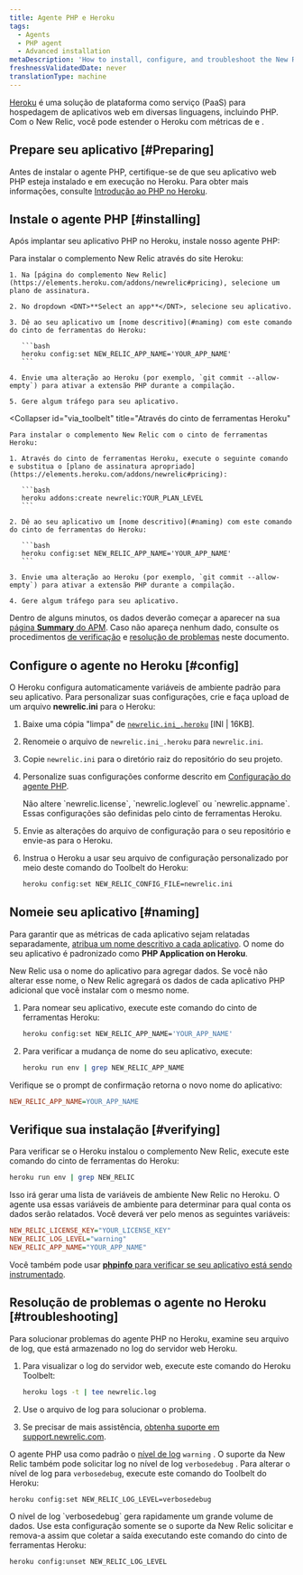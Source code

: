 ```yaml
---
title: Agente PHP e Heroku
tags:
  - Agents
  - PHP agent
  - Advanced installation
metaDescription: 'How to install, configure, and troubleshoot the New Relic PHP agent on Heroku.'
freshnessValidatedDate: never
translationType: machine
---
```


[Heroku](//www.heroku.com/) é uma solução de plataforma como serviço (PaaS) para hospedagem de aplicativos web em diversas linguagens, incluindo PHP. Com o New Relic, você pode estender o Heroku com métricas de [<InlinePopover type="apm"/>](/docs/apm/new-relic-apm/getting-started/welcome-new-relic-apm)e [<InlinePopover type="browser"/>](/docs/browser/new-relic-browser/getting-started/new-relic-browser).

## Prepare seu aplicativo [#Preparing]

Antes de instalar o agente PHP, certifique-se de que seu aplicativo web PHP esteja instalado e em execução no Heroku. Para obter mais informações, consulte [Introdução ao PHP no Heroku](//devcenter.heroku.com/articles/getting-started-with-php).

## Instale o agente PHP [#installing]

Após implantar seu aplicativo PHP no Heroku, instale nosso agente PHP:

<CollapserGroup>
  <Collapser
    id="via_heroku"
    title="Através do site Heroku"
  >
    Para instalar o complemento New Relic através do site Heroku:

    1. Na [página do complemento New Relic](https://elements.heroku.com/addons/newrelic#pricing), selecione um plano de assinatura.

    2. No dropdown <DNT>**Select an app**</DNT>, selecione seu aplicativo.

    3. Dê ao seu aplicativo um [nome descritivo](#naming) com este comando do cinto de ferramentas do Heroku:

       ```bash
       heroku config:set NEW_RELIC_APP_NAME='YOUR_APP_NAME'
       ```

    4. Envie uma alteração ao Heroku (por exemplo, `git commit --allow-empty`) para ativar a extensão PHP durante a compilação.

    5. Gere algum tráfego para seu aplicativo.
  </Collapser>

  <Collapser
    id="via_toolbelt"
    title="Através do cinto de ferramentas Heroku"
  >
    Para instalar o complemento New Relic com o cinto de ferramentas Heroku:

    1. Através do cinto de ferramentas Heroku, execute o seguinte comando e substitua o [plano de assinatura apropriado](https://elements.heroku.com/addons/newrelic#pricing):

       ```bash
       heroku addons:create newrelic:YOUR_PLAN_LEVEL
       ```

    2. Dê ao seu aplicativo um [nome descritivo](#naming) com este comando do cinto de ferramentas do Heroku:

       ```bash
       heroku config:set NEW_RELIC_APP_NAME='YOUR_APP_NAME'
       ```

    3. Envie uma alteração ao Heroku (por exemplo, `git commit --allow-empty`) para ativar a extensão PHP durante a compilação.

    4. Gere algum tráfego para seu aplicativo.
  </Collapser>
</CollapserGroup>

Dentro de alguns minutos, os dados deverão começar a aparecer na sua [página <DNT>**Summary**</DNT> do APM](/docs/apm/applications-menu/monitoring/apm-overview-page). Caso não apareça nenhum dado, consulte os procedimentos [de verificação](#verifying) e [resolução de problemas](#troubleshooting) neste documento.

## Configure o agente no Heroku [#config]

O Heroku configura automaticamente variáveis de ambiente padrão para seu aplicativo. Para personalizar suas configurações, crie e faça upload de um arquivo <DNT>**newrelic.ini**</DNT> para o Heroku:

1. Baixe uma cópia "limpa" de [`newrelic.ini_.heroku`](./files/newrelic.ini_.heroku) \[INI | 16KB].

2. Renomeie o arquivo de `newrelic.ini_.heroku` para `newrelic.ini`.

3. Copie `newrelic.ini` para o diretório raiz do repositório do seu projeto.

4. Personalize suas configurações conforme descrito em [Configuração do agente PHP](/docs/agents/php-agent/configuration/php-agent-configuration).

   <Callout variant="caution">
     Não altere `newrelic.license`, `newrelic.loglevel` ou `newrelic.appname`. Essas configurações são definidas pelo cinto de ferramentas Heroku.
   </Callout>

5. Envie as alterações do arquivo de configuração para o seu repositório e envie-as para o Heroku.

6. Instrua o Heroku a usar seu arquivo de configuração personalizado por meio deste comando do Toolbelt do Heroku:

   ```bash
   heroku config:set NEW_RELIC_CONFIG_FILE=newrelic.ini
   ```

## Nomeie seu aplicativo [#naming]

Para garantir que as métricas de cada aplicativo sejam relatadas separadamente, [atribua um nome descritivo a cada aplicativo](/docs/apm/new-relic-apm/installation-configuration/naming-your-application#app-name). O nome do seu aplicativo é padronizado como <DNT>**PHP Application on Heroku**</DNT>.

New Relic usa o nome do aplicativo para agregar dados. Se você não alterar esse nome, o New Relic agregará os dados de cada aplicativo PHP adicional que você instalar com o mesmo nome.

1. Para nomear seu aplicativo, execute este comando do cinto de ferramentas Heroku:

   ```bash
   heroku config:set NEW_RELIC_APP_NAME='YOUR_APP_NAME'
   ```

2. Para verificar a mudança de nome do seu aplicativo, execute:

   ```bash
   heroku run env | grep NEW_RELIC_APP_NAME
   ```

Verifique se o prompt de confirmação retorna o novo nome do aplicativo:

```ini
NEW_RELIC_APP_NAME=YOUR_APP_NAME
```

## Verifique sua instalação [#verifying]

Para verificar se o Heroku instalou o complemento New Relic, execute este comando do cinto de ferramentas do Heroku:

```bash
heroku run env | grep NEW_RELIC
```

Isso irá gerar uma lista de variáveis de ambiente New Relic no Heroku. O agente usa essas variáveis de ambiente para determinar para qual conta os dados serão relatados. Você deverá ver pelo menos as seguintes variáveis:

```ini
NEW_RELIC_LICENSE_KEY="YOUR_LICENSE_KEY"
NEW_RELIC_LOG_LEVEL="warning"
NEW_RELIC_APP_NAME="YOUR_APP_NAME"
```

Você também pode usar [<DNT>**phpinfo**</DNT> para verificar se seu aplicativo está sendo instrumentado](/docs/agents/php-agent/troubleshooting/using-phpinfo-verify-php).

## Resolução de problemas o agente no Heroku [#troubleshooting]

Para solucionar problemas do agente PHP no Heroku, examine seu arquivo de log, que está armazenado no log do servidor web Heroku.

1. Para visualizar o log do servidor web, execute este comando do Heroku Toolbelt:

   ```bash
   heroku logs -t | tee newrelic.log
   ```

2. Use o arquivo de log para solucionar o problema.

3. Se precisar de mais assistência, [obtenha suporte em support.newrelic.com](https://support.newrelic.com).

O agente PHP usa como padrão o [nível de log](/docs/agents/php-agent/configuration/php-agent-configuration#inivar-loglevel) `warning` . O suporte da New Relic também pode solicitar log no nível de log `verbosedebug` . Para alterar o nível de log para `verbosedebug`, execute este comando do Toolbelt do Heroku:

```bash
heroku config:set NEW_RELIC_LOG_LEVEL=verbosedebug
```

<Callout variant="caution">
  O nível de log `verbosedebug` gera rapidamente um grande volume de dados. Use esta configuração somente se o suporte da New Relic solicitar e remova-a assim que coletar a saída executando este comando do cinto de ferramentas Heroku:

  ```bash
  heroku config:unset NEW_RELIC_LOG_LEVEL
  ```
</Callout>

<InstallFeedback/>